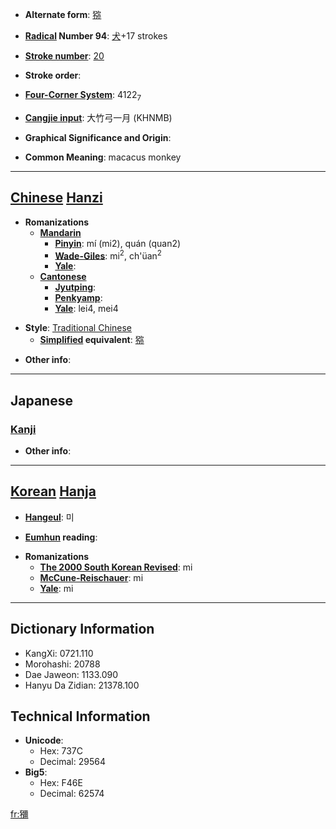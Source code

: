 * '''Alternate form''': [[猕]]

* '''[[Wiktionary:Chinese radical index| Radical]] Number 94''': [[Wiktionary:Chinese radical index 犬|犬]]+17 strokes

* '''[[Wiktionary:Chinese total strokes index|Stroke number]]''': [[Wiktionary:Chinese total strokes index 20|20]]

* '''Stroke order''': 

* '''[[Wiktionary:Chinese four corner index|Four-Corner System]]''': 4122<sub>7</sub>

* '''[[Wiktionary:Chinese Cangjie index|Cangjie input]]''': 大竹弓一月 (KHNMB)

* '''Graphical Significance and Origin''': 

* '''Common Meaning''': macacus monkey

----

== [[Chinese]] [[Hanzi]] ==

* '''Romanizations'''
** '''[[Mandarin]]'''
*** '''[[Pinyin]]''': mí (mi2), quán (quan2)
*** '''[[Wade-Giles]]''': mi<sup>2</sup>, ch'üan<sup>2</sup>
*** '''[[Yale]]''': 
** '''[[Cantonese]]'''
*** '''[[Jyutping]]''':
*** '''[[Penkyamp]]''': 
*** '''[[Yale]]''': lei4, mei4

* '''Style''': [[Traditional Chinese]] 
** '''[[Simplified Chinese|Simplified]] equivalent''': [[猕]]

* '''Other info''': 

----

==Japanese==
===[[Kanji]]===
{{kanji|on readings=[[び]] (bi), [[み]] (mi)
|kun readings=[[さる]] (saru)
}}

* '''Other info''':  

----

== [[Korean]] [[Hanja]] ==

* '''[[Hangeul]]''': 미

* '''[[Eumhun]] reading''': 

* '''Romanizations'''
** '''[[The 2000 South Korean Revised Romanization|The 2000 South Korean Revised]]''': mi
** '''[[McCune-Reischauer]]''': mi
** '''[[Yale]]''': mi

----

== Dictionary Information ==

* KangXi: 0721.110
* Morohashi: 20788
* Dae Jaweon: 1133.090
* Hanyu Da Zidian: 21378.100

== Technical Information ==

* '''Unicode''':
** Hex: 737C
** Decimal: 29564
* '''Big5''':
** Hex: F46E
** Decimal: 62574

[[fr:獼]]
